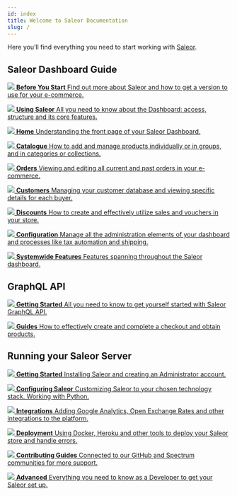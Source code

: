 ```yaml
---
id: index
title: Welcome to Saleor Documentation
slug: /
---
```



Here you’ll find everything you need to start working with [Saleor](https://saleor.io).

## Saleor Dashboard Guide

<CardGrid home>

[![](/assets/icons/getting-started.svg) **Before You Start** Find out more about Saleor and how to get a version to use for your e-commerce.](dashboard/before-you-start.md)

[![](/assets/icons/using-saleor.svg) **Using Saleor** All you need to know about the Dashboard: access, structure and its core features.](dashboard/using-saleor.md)

[![](/assets/icons/storefront.svg) **Home** Understanding the front page of your Saleor Dashboard.](dashboard/home.md)

[![](/assets/icons/catalogue.svg) **Catalogue** How to add and manage products individually or in groups, and in categories or collections.](dashboard/catalog/intro.mdx)

[![](/assets/icons/orders.svg) **Orders** Viewing and editing all current and past orders in your e-commerce.](dashboard/orders.md)

[![](/assets/icons/customers.svg) **Customers** Managing your customer database and viewing specific details for each buyer.](dashboard/customers.md)

[![](/assets/icons/discounts.svg) **Discounts** How to create and effectively utilize sales and vouchers in your store.](dashboard/discounts/sales.md)

[![](/assets/icons/configure.svg) **Configuration** Manage all the administration elements of your dashboard and processes like tax automation and shipping.](dashboard/configuration/intro.mdx)

[![](/assets/icons/system-features.svg) **Systemwide Features** Features spanning throughout the Saleor dashboard.](dashboard/systemwide/introduction.mdx)

</CardGrid>

## GraphQL API

<CardGrid home>

[![](/assets/icons/before-start.svg) **Getting Started** All you need to know to get yourself started with Saleor GraphQL API.](api/intro.mdx)

[![](/assets/icons/guides.svg) **Guides** How to effectively create and complete a checkout and obtain products.](api-process/intro.mdx)

</CardGrid>

## Running your Saleor Server

<CardGrid home>

[![](/assets/icons/before-start.svg) **Getting Started** Installing Saleor and creating an Administrator account.](getting-started/intro.mdx)

[![](/assets/icons/configure.svg) **Configuring Saleor** Customizing Saleor to your chosen technology stack. Working with Python.](customization/intro.mdx)

[![](/assets/icons/integrations.svg) **Integrations** Adding Google Analytics, Open Exchange Rates and other integrations to the platform.](integrations/intro.mdx)

[![](/assets/icons/deployment.svg) **Deployment** Using Docker, Heroku and other tools to deploy your Saleor store and handle errors.](deployment/intro.mdx)

[![](/assets/icons/contribute.svg) **Contributing Guides** Connected to our GitHub and Spectrum communities for more support.](contributing/intro.mdx)

[![](/assets/icons/advanced.svg) **Advanced** Everything you need to know as a Developer to get  your Saleor set up.](advanced/intro.mdx)

</CardGrid>
